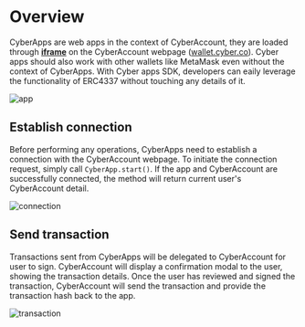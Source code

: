 # Overview

CyberApps are web apps in the context of CyberAccount, they are loaded through [**iframe**](https://developer.mozilla.org/en-US/docs/Web/HTML/Element/iframe) on the CyberAccount webpage ([wallet.cyber.co](https://wallet.cyber.co)). Cyber apps should also work with other wallets like MetaMask even without the context of CyberApps. With Cyber apps SDK, developers can eaily leverage the functionality of ERC4337 without touching any details of it.

![app](./app.jpg)

## Establish connection

Before performing any operations, CyberApps need to establish a connection with the CyberAccount webpage. To initiate the connection request, simply call `CyberApp.start()`. If the app and CyberAccount are successfully connected, the method will return current user's CyberAccount detail.

![connection](./connection.jpg)

## Send transaction

Transactions sent from CyberApps will be delegated to CyberAccount for user to sign. CyberAccount will display a confirmation modal to the user, showing the transaction details. Once the user has reviewed and signed the transaction, CyberAccount will send the transaction and provide the transaction hash back to the app.

![transaction](./transaction.jpg)
